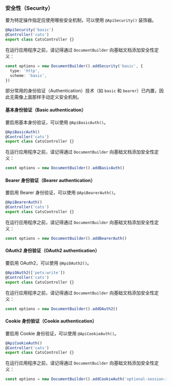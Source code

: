 ### 安全性（Security）

要为特定操作指定应使用哪些安全机制，可以使用 `@ApiSecurity()` 装饰器。

```typescript
@ApiSecurity('basic')
@Controller('cats')
export class CatsController {}
```

在运行应用程序之前，请记得通过 `DocumentBuilder` 向基础文档添加安全性定义：

```typescript
const options = new DocumentBuilder().addSecurity('basic', {
  type: 'http',
  scheme: 'basic',
})
```

部分常用的身份验证（Authentication）技术（如 `basic` 和 `bearer`）已内置，因此无需像上面那样手动定义安全机制。

#### 基本身份验证（Basic authentication）

要启用基本身份验证，可以使用 `@ApiBasicAuth()`。

```typescript
@ApiBasicAuth()
@Controller('cats')
export class CatsController {}
```

在运行应用程序之前，请记得通过 `DocumentBuilder` 向基础文档添加安全性定义：

```typescript
const options = new DocumentBuilder().addBasicAuth()
```

#### Bearer 身份验证（Bearer authentication）

要启用 Bearer 身份验证，可以使用 `@ApiBearerAuth()`。

```typescript
@ApiBearerAuth()
@Controller('cats')
export class CatsController {}
```

在运行应用程序之前，请记得通过 `DocumentBuilder` 向基础文档添加安全性定义：

```typescript
const options = new DocumentBuilder().addBearerAuth()
```

#### OAuth2 身份验证（OAuth2 authentication）

要启用 OAuth2，可以使用 `@ApiOAuth2()`。

```typescript
@ApiOAuth2(['pets:write'])
@Controller('cats')
export class CatsController {}
```

在运行应用程序之前，请记得通过 `DocumentBuilder` 向基础文档添加安全性定义：

```typescript
const options = new DocumentBuilder().addOAuth2()
```

#### Cookie 身份验证（Cookie authentication）

要启用 Cookie 身份验证，可以使用 `@ApiCookieAuth()`。

```typescript
@ApiCookieAuth()
@Controller('cats')
export class CatsController {}
```

在运行应用程序之前，请记得通过 `DocumentBuilder` 向基础文档添加安全性定义：

```typescript
const options = new DocumentBuilder().addCookieAuth('optional-session-id')
```
